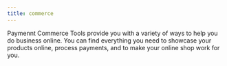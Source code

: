 ```yaml
---
title: commerce
---
```


Paymennt Commerce Tools provide you with a variety of ways to help you do business online. You can find everything you need to showcase your products online, process payments, and to make your online shop work for you.

<DocCardList items={useCurrentSidebarCategory().items}/>
